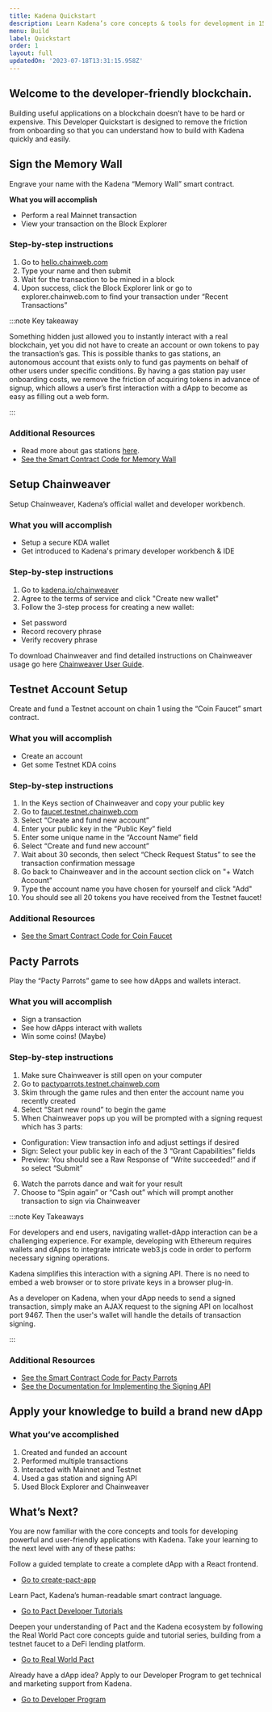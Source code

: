 ```yaml
---
title: Kadena Quickstart
description: Learn Kadena’s core concepts & tools for development in 15 minutes
menu: Build
label: Quickstart
order: 1
layout: full
updatedOn: '2023-07-18T13:31:15.958Z'
---
```


## Welcome to the developer-friendly blockchain.

Building useful applications on a blockchain doesn’t have to be hard or
expensive. This Developer Quickstart is designed to remove the friction from
onboarding so that you can understand how to build with Kadena quickly and
easily.

## Sign the Memory Wall

Engrave your name with the Kadena “Memory Wall” smart contract.

**What you will accomplish**

- Perform a real Mainnet transaction
- View your transaction on the Block Explorer

### Step-by-step instructions

1. Go to [hello.chainweb.com](https://hello.chainweb.com)
2. Type your name and then submit
3. Wait for the transaction to be mined in a block
4. Upon success, click the Block Explorer link or go to explorer.chainweb.com to
   find your transaction under “Recent Transactions”

:::note Key takeaway

Something hidden just allowed you to instantly interact with a real blockchain,
yet you did not have to create an account or own tokens to pay the transaction’s
gas. This is possible thanks to gas stations, an autonomous account that exists
only to fund gas payments on behalf of other users under specific conditions. By
having a gas station pay user onboarding costs, we remove the friction of
acquiring tokens in advance of signup, which allows a user’s first interaction
with a dApp to become as easy as filling out a web form.

:::

### Additional Resources

- Read more about gas stations
  [here](https://medium.com/kadena-io/the-first-crypto-gas-station-is-now-on-kadenas-blockchain-6dc43b4b3836).
- [See the Smart Contract Code for Memory Wall](https://github.com/kadena-io/developer-scripts/tree/master/pact/dapp-contracts/memory-wall)

## Setup Chainweaver

Setup Chainweaver, Kadena’s official wallet and developer workbench.

### What you will accomplish

- Setup a secure KDA wallet
- Get introduced to Kadena's primary developer workbench & IDE

### Step-by-step instructions

1. Go to [kadena.io/chainweaver](https://kadena.io/chainweaver-tos/)
2. Agree to the terms of service and click "Create new wallet"
3. Follow the 3-step process for creating a new wallet:

- Set password
- Record recovery phrase
- Verify recovery phrase

To download Chainweaver and find detailed instructions on Chainweaver usage go
here [Chainweaver User Guide](./chainweaver/chainweaver-user-guide).

## Testnet Account Setup

Create and fund a Testnet account on chain 1 using the “Coin Faucet” smart
contract.

### What you will accomplish

- Create an account
- Get some Testnet KDA coins

### Step-by-step instructions

1. In the Keys section of Chainweaver and copy your public key
2. Go to [faucet.testnet.chainweb.com](https://faucet.testnet.chainweb.com/)
3. Select “Create and fund new account”
4. Enter your public key in the “Public Key” field
5. Enter some unique name in the “Account Name” field
6. Select “Create and fund new account”
7. Wait about 30 seconds, then select “Check Request Status” to see the
   transaction confirmation message
8. Go back to Chainweaver and in the account section click on "+ Watch Account"
9. Type the account name you have chosen for yourself and click "Add"
10. You should see all 20 tokens you have received from the Testnet faucet!

### Additional Resources

- [See the Smart Contract Code for Coin Faucet](https://github.com/kadena-io/developer-scripts/tree/master/pact/dapp-contracts/faucet)

## Pacty Parrots

Play the “Pacty Parrots” game to see how dApps and wallets interact.

### What you will accomplish

- Sign a transaction
- See how dApps interact with wallets
- Win some coins! (Maybe)

### Step-by-step instructions

1. Make sure Chainweaver is still open on your computer
2. Go to
   [pactyparrots.testnet.chainweb.com](http://pactyparrots.testnet.chainweb.com/)
3. Skim through the game rules and then enter the account name you recently
   created
4. Select “Start new round” to begin the game
5. When Chainweaver pops up you will be prompted with a signing request which
   has 3 parts:

- Configuration: View transaction info and adjust settings if desired
- Sign: Select your public key in each of the 3 “Grant Capabilities” fields
- Preview: You should see a Raw Response of “Write succeeded!” and if so select
  “Submit”

6. Watch the parrots dance and wait for your result
7. Choose to “Spin again” or “Cash out” which will prompt another transaction to
   sign via Chainweaver

:::note Key Takeaways

For developers and end users, navigating wallet-dApp interaction can be a
challenging experience. For example, developing with Ethereum requires wallets
and dApps to integrate intricate web3.js code in order to perform necessary
signing operations.

Kadena simplifies this interaction with a signing API. There is no need to embed
a web browser or to store private keys in a browser plug-in.

As a developer on Kadena, when your dApp needs to send a signed transaction,
simply make an AJAX request to the signing API on localhost port 9467. Then the
user's wallet will handle the details of transaction signing.

:::

### Additional Resources

- [See the Smart Contract Code for Pacty Parrots](https://github.com/kadena-io/developer-scripts/tree/master/pact/dapp-contracts/pacty-parrot)
- [See the Documentation for Implementing the Signing API](https://kadena-io.github.io/signing-api/)

## Apply your knowledge to build a brand new dApp

### What you’ve accomplished

1. Created and funded an account
2. Performed multiple transactions
3. Interacted with Mainnet and Testnet
4. Used a gas station and signing API
5. Used Block Explorer and Chainweaver

## What’s Next?

You are now familiar with the core concepts and tools for developing powerful
and user-friendly applications with Kadena. Take your learning to the next level
with any of these paths:

Follow a guided template to create a complete dApp with a React frontend.

- [Go to create-pact-app](https://github.com/kadena-io/create-pact-app)

Learn Pact, Kadena’s human-readable smart contract language.

- [Go to Pact Developer Tutorials](/learn-pact/intro)

Deepen your understanding of Pact and the Kadena ecosystem by following the Real
World Pact core concepts guide and tutorial series, building from a testnet
faucet to a DeFi lending platform.

- [Go to Real World Pact](https://github.com/thomashoneyman/real-world-pact)

Already have a dApp idea? Apply to our Developer Program to get technical and
marketing support from Kadena.

- [Go to Developer Program](/basics/support/developer-program)
